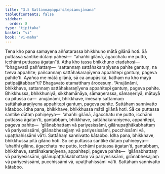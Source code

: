 ```yaml
---
title: "3.5 Sattannaṃappahitepianujānana"
tableOfContents: false
sidebar:
  order: 8
type: "tipitaka"
basket: "vi"
book: "vi-maha"
---
```



<DynamicBreadcrumb />

<Division number="198" book="vi-maha">

<Paragraph number="867" book="vi-maha">
Tena kho pana samayena aññatarassa bhikkhuno mātā gilānā hoti. Sā puttassa santike dūtaṃ pāhesi—  “ahañhi gilānā, āgacchatu me putto, icchāmi puttassa āgatan”ti. Atha kho tassa bhikkhuno etadahosi—  “bhagavatā paññattaṃ—  ‘sattannaṃ sattāhakaraṇīyena pahite gantuṃ, na tveva appahite; pañcannaṃ sattāhakaraṇīyena appahitepi gantuṃ, pageva pahite’ti. Ayañca me mātā gilānā, sā ca anupāsikā, kathaṃ nu kho mayā paṭipajjitabban”ti? Bhagavato etamatthaṃ ārocesuṃ. “Anujānāmi, bhikkhave, sattannaṃ sattāhakaraṇīyena appahitepi gantuṃ, pageva pahite. Bhikkhussa, bhikkhuniyā, sikkhamānāya, sāmaṇerassa, sāmaṇeriyā, mātuyā ca pitussa ca—  anujānāmi, bhikkhave, imesaṃ sattannaṃ sattāhakaraṇīyena appahitepi gantuṃ, pageva pahite. Sattāhaṃ sannivatto kātabbo.
</Paragraph>

<Paragraph number="868" book="vi-maha">
Idha pana, bhikkhave, bhikkhussa mātā gilānā hoti. Sā ce puttassa santike dūtaṃ pahiṇeyya—  ‘ahañhi gilānā, āgacchatu me putto, icchāmi puttassa āgatan’ti, gantabbaṃ, bhikkhave, sattāhakaraṇīyena, appahitepi, pageva pahite—  ‘gilānabhattaṃ vā pariyesissāmi, gilānupaṭṭhākabhattaṃ vā pariyesissāmi, gilānabhesajjaṃ vā pariyesissāmi, pucchissāmi vā, upaṭṭhahissāmi vā’ti. Sattāhaṃ sannivatto kātabbo.
</Paragraph>

<Paragraph number="869" book="vi-maha">
Idha pana, bhikkhave, bhikkhussa pitā gilāno hoti. So ce puttassa santike dūtaṃ pahiṇeyya—  ‘ahañhi gilāno, āgacchatu me putto, icchāmi puttassa āgatan’ti, gantabbaṃ, bhikkhave, sattāhakaraṇīyena, appahitepi, pageva pahite—  ‘gilānabhattaṃ vā pariyesissāmi, gilānupaṭṭhākabhattaṃ vā pariyesissāmi, gilānabhesajjaṃ vā pariyesissāmi, pucchissāmi vā, upaṭṭhahissāmi vā’ti. Sattāhaṃ sannivatto kātabbo.
</Paragraph>
</Division>